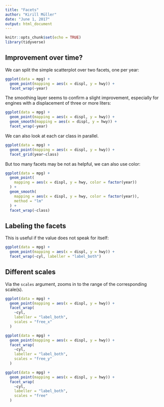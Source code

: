 ```yaml
---
title: "Facets"
author: "Kirill Müller"
date: "June 1, 2017"
output: html_document
---
```


```r
knitr::opts_chunk$set(echo = TRUE)
library(tidyverse)
```

## Improvement over time?

We can split the simple scatterplot over two facets, one per year:

```r
ggplot(data = mpg) +
  geom_point(mapping = aes(x = displ, y = hwy)) +
  facet_wrap(~year)
```

The smoothing layer seems to confirm a slight improvement, especially for engines with a displacement of three or more liters:

```r
ggplot(data = mpg) +
  geom_point(mapping = aes(x = displ, y = hwy)) +
  geom_smooth(mapping = aes(x = displ, y = hwy)) +
  facet_wrap(~year)
```

We can also look at each car class in parallel.

```r
ggplot(data = mpg) +
  geom_point(mapping = aes(x = displ, y = hwy)) +
  facet_grid(year~class)
```

But too many facets may be not as helpful, we can also use color:

```r
ggplot(data = mpg) +
  geom_point(
    mapping = aes(x = displ, y = hwy, color = factor(year))
  ) +
  geom_smooth(
    mapping = aes(x = displ, y = hwy, color = factor(year)),
    method = "lm"
  ) +
  facet_wrap(~class)
```


## Labeling the facets

This is useful if the value does not speak for itself:

```r
ggplot(data = mpg) +
  geom_point(mapping = aes(x = displ, y = hwy)) +
  facet_wrap(~cyl, labeller = "label_both")
```


## Different scales

Via the `scales` argument, zooms in to the range of the corresponding scale(s).

```r
ggplot(data = mpg) +
  geom_point(mapping = aes(x = displ, y = hwy)) +
  facet_wrap(
    ~cyl,
    labeller = "label_both",
    scales = "free_x"
  )
```

```r
ggplot(data = mpg) +
  geom_point(mapping = aes(x = displ, y = hwy)) +
  facet_wrap(
    ~cyl,
    labeller = "label_both",
    scales = "free_y"
  )
```

```r
ggplot(data = mpg) +
  geom_point(mapping = aes(x = displ, y = hwy)) +
  facet_wrap(
    ~cyl,
    labeller = "label_both",
    scales = "free"
  )
```
